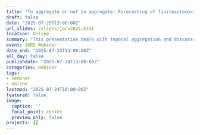 ```yaml
---
title: "To aggregate or not to aggregate: Forecasting of finiteautocorrelated demand"
draft: false
date: "2025-07-25T13:00:00Z"
url_slides: /slides/jors2025.html
location: Online
summary: "This presentation deals with teporal aggregation and discuses the impact of temporal aggregation on forecasting accuracy for finite autocorrelated demand."
event: JORS Webinar
date_end: "2025-07-25T14:00:00Z"
all_day: false
publishdate: "2025-07-24T13:00:00Z"
categories: webinar
tags:
- seminar
- online
lastmod: "2025-07-24T10:00:00Z"
featured: false
image:
  caption: ''
  focal_point: center
  preview_only: false
projects: []
---
```

